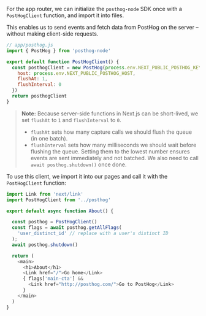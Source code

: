 For the app router, we can initialize the `posthog-node` SDK once with a `PostHogClient` function, and import it into files.

This enables us to send events and fetch data from PostHog on the server – without making client-side requests.

```js
// app/posthog.js
import { PostHog } from 'posthog-node'

export default function PostHogClient() {
  const posthogClient = new PostHog(process.env.NEXT_PUBLIC_POSTHOG_KEY, {
    host: process.env.NEXT_PUBLIC_POSTHOG_HOST,
    flushAt: 1,
    flushInterval: 0
  })
  return posthogClient
}
```

> **Note:** Because server-side functions in Next.js can be short-lived, we set `flushAt` to `1` and `flushInterval` to `0`. 
> - `flushAt` sets how many capture calls we should flush the queue (in one batch). 
> - `flushInterval` sets how many milliseconds we should wait before flushing the queue. 
> Setting them to the lowest number ensures events are sent immediately and not batched. We also need to call `await posthog.shutdown()` once done.

To use this client, we import it into our pages and call it with the `PostHogClient` function:

```js
import Link from 'next/link'
import PostHogClient from '../posthog'

export default async function About() {

  const posthog = PostHogClient()
  const flags = await posthog.getAllFlags(
    'user_distinct_id' // replace with a user's distinct ID
  );
  await posthog.shutdown()

  return (
    <main>
      <h1>About</h1>
      <Link href="/">Go home</Link>
      { flags['main-cta'] &&
        <Link href="http://posthog.com/">Go to PostHog</Link>
      }
    </main>
  )
}
```